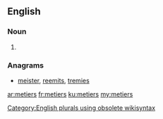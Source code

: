 {{also|metiers|métiers|Metiers}}
==English==

===Noun===
{{head|en}}

# {{plural of|metier}}

===Anagrams===
* [[meister#English|meister]], [[reemits#English|reemits]], [[tremies#English|tremies]]

[[Category:English plurals using obsolete wikisyntax]]

[[ar:metiers]]
[[fr:metiers]]
[[ku:metiers]]
[[my:metiers]]